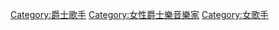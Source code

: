 [[Category:爵士歌手|Category:爵士歌手]]
[[Category:女性爵士樂音樂家|Category:女性爵士樂音樂家]]
[[Category:女歌手|Category:女歌手]]